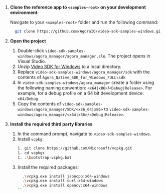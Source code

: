 
<PlatformWrapper platform="windows">

1. **Clone the <Vpd  k="SDK" /> reference app to `<samples-root>` on your development environment**:

    Navigate to your `<samples-root>` folder and run the following command:
    <ProductWrapper notAllowed="signaling">
    ```bash
      git clone https://github.com/AgoraIO/video-sdk-samples-windows.git
    ```
      </ProductWrapper>
      <ProductWrapper product="signaling">

      </ProductWrapper>

1. **Open the project**
   1. Double-click `video-sdk-samples-windows/agora_manager/agora_manager.sln`. The project opens in Visual Studio.
   1. Unzip [Video SDK for Windows](https://docs.agora.io/en/sdks?platform=windows) to a local directory.
   1. Replace `video-sdk-samples-windows/agora_manager/sdk` with the contents of
      `Agora_Native_SDK_for_Windows_FULL\sdk`
   1. In `video-sdk-samples-windows/agora_manager` create a folder using the following naming convention: `<x64|x86>`/`<Debug|Release>`. For example, for a debug profile on a 64 bit development device: `x64/Debug`
   1. Copy the contents of `video-sdk-samples-windows/agora_manager/SDK/<x86_64|x86>` to `video-sdk-samples-windows/agora_manager/<x64|x86>/<Debug|Release>`.

1. **Install the required third party libraries**

   1. In the command prompt, navigate to `video-sdk-samples-windows`.
   1. Install `vcpkg`:
      ```bash
      1. git clone https://github.com/Microsoft/vcpkg.git
      1. cd vcpkgx
      1. .\bootstrap-vcpkg.bat
      ```
   1. Install the required packages:
      ```bash
        .\vcpkg.exe install jsoncpp:x64-windows
        .\vcpkg.exe install curl:x64-windows
        .\vcpkg.exe install opencv:x64-windows
      ``

	
</PlatformWrapper>